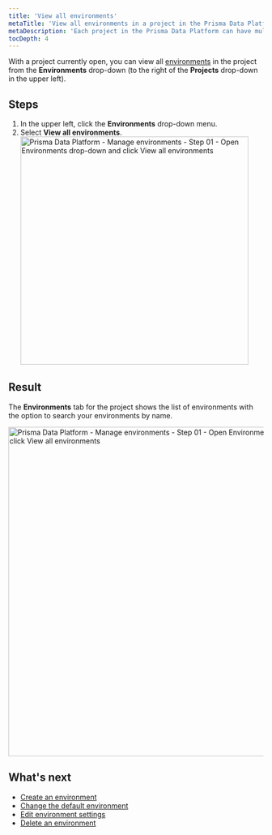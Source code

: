 ```yaml
---
title: 'View all environments'
metaTitle: 'View all environments in a project in the Prisma Data Platform'
metaDescription: 'Each project in the Prisma Data Platform can have multiple environments to separate the database development activities, such as production, staging, development, and others. You can view all environments for a project from the Environments menu that appears to the right of the Projects menu.'
tocDepth: 4
---
```


<TopBlock>

With a project currently open, you can view all [environments](/platform/classic-projects/platform/environments) in the project from the **Environments** drop-down (to the right of the **Projects** drop-down in the upper left).

</TopBlock>

## Steps

1. In the upper left, click the **Environments** drop-down menu.
2. Select **View all environments**.
   <img
     src="../../images/environments/view-all-01-environments-drop-down-view-all.png"
     alt="Prisma Data Platform - Manage environments - Step 01 - Open Environments drop-down and click View all environments"
     width="450px"
   />

## Result

The **Environments** tab for the project shows the list of environments with the option to search your environments by name.

<img
  src="../../images/environments/list-all-environments.png"
  alt="Prisma Data Platform - Manage environments - Step 01 - Open Environments drop-down and click View all environments"
  width="650px"
/>

## What's next

- [Create an environment](/platform/classic-projects/platform/environments/create)
- [Change the default environment](/platform/classic-projects/platform/environments/edit-settings/change-default-environment)
- [Edit environment settings](/platform/classic-projects/platform/environments/edit-settings)
- [Delete an environment](/platform/classic-projects/platform/environments/delete)
